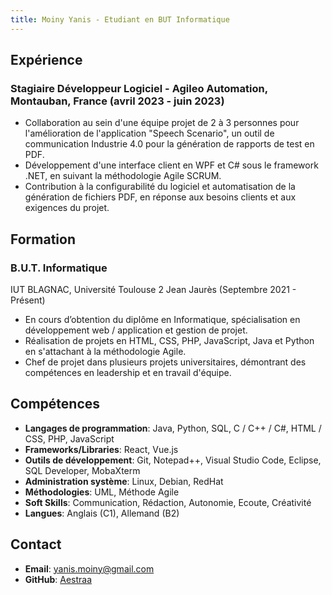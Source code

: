 ```yaml
---
title: Moiny Yanis - Etudiant en BUT Informatique
---
```


<CaptionnedImage imgURL="/imgYanis/20221124_175039 (1) (1) (1).png" />

## Expérience

### Stagiaire Développeur Logiciel - Agileo Automation, Montauban, France (avril 2023 - juin 2023)

* Collaboration au sein d'une équipe projet de 2 à 3 personnes pour l'amélioration de l'application "Speech Scenario", un outil de communication Industrie 4.0 pour la génération de rapports de test en PDF.
* Développement d'une interface client en WPF et C# sous le framework .NET, en suivant la méthodologie Agile SCRUM.
* Contribution à la configurabilité du logiciel et automatisation de la génération de fichiers PDF, en réponse aux besoins clients et aux exigences du projet.

## Formation

### B.U.T. Informatique

IUT BLAGNAC, Université Toulouse 2 Jean Jaurès (Septembre 2021 - Présent)

* En cours d’obtention du diplôme en Informatique, spécialisation en développement web / application et gestion de projet.
* Réalisation de projets en HTML, CSS, PHP, JavaScript, Java et Python en s'attachant à la méthodologie Agile.
* Chef de projet dans plusieurs projets universitaires, démontrant des compétences en leadership et en travail d'équipe.

## Compétences

* **Langages de programmation**: Java, Python, SQL, C / C++ / C#, HTML / CSS, PHP, JavaScript
* **Frameworks/Libraries**: React, Vue.js
* **Outils de développement**: Git, Notepad++, Visual Studio Code, Eclipse, SQL Developer, MobaXterm
* **Administration système**: Linux, Debian, RedHat
* **Méthodologies**: UML, Méthode Agile
* **Soft Skills**: Communication, Rédaction, Autonomie, Ecoute, Créativité
* **Langues**: Anglais (C1), Allemand (B2)

## Contact

* **Email**: [yanis.moiny@gmail.com](mailto\:johndoe@email.com)
* **GitHub**: [Aestraa](https://github.com/Aestraa)
